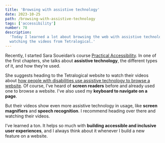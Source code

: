 ```yaml
---
title: 'Browsing with assistive technology'
date: 2023-10-25
path: /browsing-with-assistive-technology
tags: ['accessibility']
number: 78
description:
  'Today I learned a lot about browsing the web with assistive technology by
  watching the videos from Tetralogical.'
---
```


Recently, I started Sara Soueidan’s course
[Practical Accessibility](https://practical-accessibility.today/). In one of the
first chapters, she talks about **assistive technology**, the different types of
it, and how they’re used.

She suggests heading to the Tetralogical website to watch their videos about
[how people with disabilities use assistive technology to browse a website](https://tetralogical.com/blog/2021/12/24/browsing-with-assistive-technology-videos/).
Of course, I’ve heard of **screen readers** before and already used one to
browse a website. I’ve also used my **keyboard to navigate on a page**.

But their videos show even more assistive technology in usage, like **screen
magnifiers** and **speech recognition**. I recommend heading over there and
watching their videos.

I’ve learned a ton. It helps so much with **building accessible and inclusive
user experiences**, and I always think about it whenever I build a new feature
on a website.
